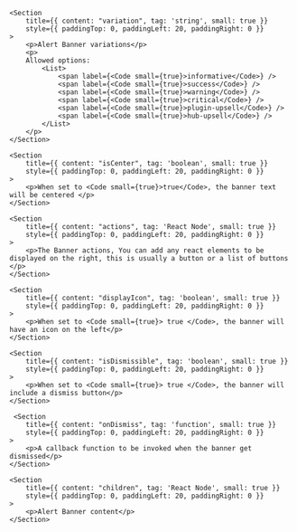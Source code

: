 
<PackageInstallGuide packageName="@wpmudev/sui-advanced-banner" />

<Section title="Props" border={true}>

    <Section
    	title={{ content: "variation", tag: 'string', small: true }}
    	style={{ paddingTop: 0, paddingLeft: 20, paddingRight: 0 }}
    >
    	<p>Alert Banner variations</p>
    	<p>
    	Allowed options:
    		<List>
    			<span label={<Code small={true}>informative</Code>} />
    			<span label={<Code small={true}>success</Code>} />
    			<span label={<Code small={true}>warning</Code>} />
    			<span label={<Code small={true}>critical</Code>} />
				<span label={<Code small={true}>plugin-upsell</Code>} />
				<span label={<Code small={true}>hub-upsell</Code>} />
    		</List>
    	</p>
    </Section>

	<Section
    	title={{ content: "isCenter", tag: 'boolean', small: true }}
    	style={{ paddingTop: 0, paddingLeft: 20, paddingRight: 0 }}
    >
    	<p>When set to <Code small={true}>true</Code>, the banner text will be centered </p>
    </Section>

	<Section
    	title={{ content: "actions", tag: 'React Node', small: true }}
    	style={{ paddingTop: 0, paddingLeft: 20, paddingRight: 0 }}
    >
    	<p>The Banner actions, You can add any react elements to be displayed on the right, this is usually a button or a list of buttons  </p>
    </Section>

	<Section
    	title={{ content: "displayIcon", tag: 'boolean', small: true }}
    	style={{ paddingTop: 0, paddingLeft: 20, paddingRight: 0 }}
    >
    	<p>When set to <Code small={true}> true </Code>, the banner will have an icon on the left</p>
    </Section>

	<Section
    	title={{ content: "isDismissible", tag: 'boolean', small: true }}
    	style={{ paddingTop: 0, paddingLeft: 20, paddingRight: 0 }}
    >
    	<p>When set to <Code small={true}> true </Code>, the banner will include a dismiss button</p>
    </Section>

	 <Section
    	title={{ content: "onDismiss", tag: 'function', small: true }}
    	style={{ paddingTop: 0, paddingLeft: 20, paddingRight: 0 }}
    >
    	<p>A callback function to be invoked when the banner get dismissed</p>
    </Section>

	<Section
    	title={{ content: "children", tag: 'React Node', small: true }}
    	style={{ paddingTop: 0, paddingLeft: 20, paddingRight: 0 }}
    >
    	<p>Alert Banner content</p>
    </Section>

</Section>

